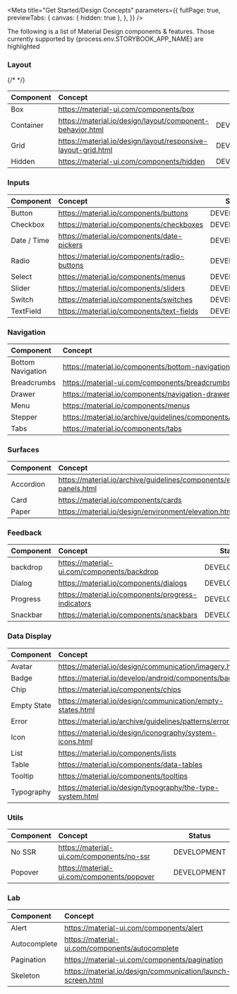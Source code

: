 
<Meta
  title="Get Started/Design Concepts"
  parameters={{
    fullPage: true,
    previewTabs: {
      canvas: { hidden: true },
    },
  }}
/>

<div className="wrapper-docs">
  <Title>Design Concepts</Title>
<Subtitle>
  The following is a list of Material Design components & features. Those
  currently supported by {process.env.STORYBOOK_APP_NAME} are highlighted
</Subtitle>

### Layout

<table>
  <thead>
    <tr>
      <th align="left">Component</th>
      <th align="left">Concept</th>
      <th>Status</th>
    </tr>
  </thead>
  <tbody>
    <tr>
      <td>Box</td>
      <td>
        <a
          class="link"
          target="_blank"
          href="https://material-ui.com/components/box/"
        >
          https://material-ui.com/components/box
        </a>
      </td>
      {/* <td align="center" style={{ width: '1%' }}>
        <div
          style={{
            backgroundColor: green50,
            color: white,
            padding: '0 5px',
          }}
        >
          STABLE
        </div>
      </td> */}
      <td align="center" style={{ width: '1%' }}>
        <div
          style={{
            backgroundColor: yellow50,
            color: white,
            padding: '0 5px',
          }}
        >
          DEVELOPMENT
        </div>
      </td>
    </tr>
    <tr>
      <td>Container</td>
      <td>
        <a
          class="link"
          target="_blank"
          href="https://material.io/design/layout/component-behavior.html"
        >
          https://material.io/design/layout/component-behavior.html
        </a>
      </td>
      <td align="center" style={{ width: '1%' }}>
        <div
          style={{
            backgroundColor: yellow50,
            color: white,
            padding: '0 5px',
          }}
        >
          DEVELOPMENT
        </div>
      </td>
    </tr>
    <tr>
      <td>Grid</td>
      <td>
        <a
          class="link"
          target="_blank"
          href="https://material.io/design/layout/responsive-layout-grid.html"
        >
          https://material.io/design/layout/responsive-layout-grid.html
        </a>
      </td>
      <td align="center" style={{ width: '1%' }}>
        <div
          style={{
            backgroundColor: yellow50,
            color: white,
            padding: '0 5px',
          }}
        >
          DEVELOPMENT
        </div>
      </td>
    </tr>
    <tr>
      <td>Hidden</td>
      <td>
        <a
          class="link"
          target="_blank"
          href="https://material-ui.com/components/hidden/"
        >
          https://material-ui.com/components/hidden
        </a>
      </td>
      <td align="center" style={{ width: '1%' }}>
        <div
          style={{
            backgroundColor: yellow50,
            color: white,
            padding: '0 5px',
          }}
        >
          DEVELOPMENT
        </div>
      </td>
    </tr>
  </tbody>
</table>

### Inputs

<table>
  <thead>
    <tr>
      <th align="left">Component</th>
      <th align="left">Concept</th>
      <th>Status</th>
    </tr>
  </thead>
  <tbody>
    <tr>
      <td>Button</td>
      <td>
        <a
          class="link"
          target="_blank"
          href="https://material.io/components/buttons"
        >
          https://material.io/components/buttons
        </a>
      </td>
      <td align="center" style={{ width: '1%' }}>
        <div
          style={{
            backgroundColor: yellow50,
            color: white,
            padding: '0 5px',
          }}
        >
          DEVELOPMENT
        </div>
      </td>
    </tr>
    <tr>
      <td>Checkbox</td>
      <td>
        <a
          class="link"
          target="_blank"
          href="https://material.io/components/checkboxes"
        >
          https://material.io/components/checkboxes
        </a>
      </td>
      <td align="center" style={{ width: '1%' }}>
        <div
          style={{
            backgroundColor: yellow50,
            color: white,
            padding: '0 5px',
          }}
        >
          DEVELOPMENT
        </div>
      </td>
    </tr>
    <tr>
      <td>Date / Time</td>
      <td>
        <a
          class="link"
          target="_blank"
          href="https://material.io/components/date-pickers"
        >
          https://material.io/components/date-pickers
        </a>
      </td>
      <td align="center" style={{ width: '1%' }}>
        <div
          style={{
            backgroundColor: yellow50,
            color: white,
            padding: '0 5px',
          }}
        >
          DEVELOPMENT
        </div>
      </td>
    </tr>
    <tr>
      <td>Radio</td>
      <td>
        <a
          class="link"
          target="_blank"
          href="https://material.io/components/radio-buttons"
        >
          https://material.io/components/radio-buttons
        </a>
      </td>
      <td align="center" style={{ width: '1%' }}>
        <div
          style={{
            backgroundColor: yellow50,
            color: white,
            padding: '0 5px',
          }}
        >
          DEVELOPMENT
        </div>
      </td>
    </tr>
    <tr>
      <td>Select</td>
      <td>
        <a
          class="link"
          target="_blank"
          href="https://material.io/components/menus"
        >
          https://material.io/components/menus
        </a>
      </td>
      <td align="center" style={{ width: '1%' }}>
        <div
          style={{
            backgroundColor: yellow50,
            color: white,
            padding: '0 5px',
          }}
        >
          DEVELOPMENT
        </div>
      </td>
    </tr>
    <tr>
      <td>Slider</td>
      <td>
        <a
          class="link"
          target="_blank"
          href="https://material.io/components/sliders"
        >
          https://material.io/components/sliders
        </a>
      </td>
      <td align="center" style={{ width: '1%' }}>
        <div
          style={{
            backgroundColor: yellow50,
            color: white,
            padding: '0 5px',
          }}
        >
          DEVELOPMENT
        </div>
      </td>
    </tr>
    <tr>
      <td>Switch</td>
      <td>
        <a
          class="link"
          target="_blank"
          href="https://material.io/components/switches"
        >
          https://material.io/components/switches
        </a>
      </td>
      <td align="center" style={{ width: '1%' }}>
        <div
          style={{
            backgroundColor: yellow50,
            color: white,
            padding: '0 5px',
          }}
        >
          DEVELOPMENT
        </div>
      </td>
    </tr>
    <tr>
      <td>TextField</td>
      <td>
        <a
          class="link"
          target="_blank"
          href="https://material.io/components/text-fields"
        >
          https://material.io/components/text-fields
        </a>
      </td>
      <td align="center" style={{ width: '1%' }}>
        <div
          style={{
            backgroundColor: yellow50,
            color: white,
            padding: '0 5px',
          }}
        >
          DEVELOPMENT
        </div>
      </td>
    </tr>
  </tbody>
</table>

### Navigation

<table>
  <thead>
    <tr>
      <th align="left">Component</th>
      <th align="left">Concept</th>
      <th>Status</th>
    </tr>
  </thead>
  <tbody>
    <tr>
      <td>Bottom Navigation</td>
      <td>
        <a
          class="link"
          target="_blank"
          href="https://material.io/components/bottom-navigation"
        >
          https://material.io/components/bottom-navigation
        </a>
      </td>
      <td align="center" style={{ width: '1%' }}>
        <div
          style={{
            backgroundColor: yellow50,
            color: white,
            padding: '0 5px',
          }}
        >
          DEVELOPMENT
        </div>
      </td>
    </tr>
    <tr>
      <td>Breadcrumbs</td>
      <td>
        <a
          class="link"
          target="_blank"
          href="https://material-ui.com/components/breadcrumbs/"
        >
          https://material-ui.com/components/breadcrumbs
        </a>
      </td>
      <td align="center" style={{ width: '1%' }}>
        <div
          style={{
            backgroundColor: yellow50,
            color: white,
            padding: '0 5px',
          }}
        >
          DEVELOPMENT
        </div>
      </td>
    </tr>
    <tr>
      <td>Drawer</td>
      <td>
        <a
          class="link"
          target="_blank"
          href="https://material.io/components/navigation-drawer"
        >
          https://material.io/components/navigation-drawer
        </a>
      </td>
      <td align="center" style={{ width: '1%' }}>
        <div
          style={{
            backgroundColor: yellow50,
            color: white,
            padding: '0 5px',
          }}
        >
          DEVELOPMENT
        </div>
      </td>
    </tr>
    <tr>
      <td>Menu</td>
      <td>
        <a
          class="link"
          target="_blank"
          href="https://material.io/components/menus"
        >
          https://material.io/components/menus
        </a>
      </td>
      <td align="center" style={{ width: '1%' }}>
        <div
          style={{
            backgroundColor: yellow50,
            color: white,
            padding: '0 5px',
          }}
        >
          DEVELOPMENT
        </div>
      </td>
    </tr>
    <tr>
      <td>Stepper</td>
      <td>
        <a
          class="link"
          target="_blank"
          href="https://material.io/archive/guidelines/components/steppers.html"
        >
          https://material.io/archive/guidelines/components/steppers.html
        </a>
      </td>
      <td align="center" style={{ width: '1%' }}>
        <div
          style={{
            backgroundColor: yellow50,
            color: white,
            padding: '0 5px',
          }}
        >
          DEVELOPMENT
        </div>
      </td>
    </tr>
    <tr>
      <td>Tabs</td>
      <td>
        <a
          class="link"
          target="_blank"
          href="https://material.io/components/tabs"
        >
          https://material.io/components/tabs
        </a>
      </td>
      <td align="center" style={{ width: '1%' }}>
        <div
          style={{
            backgroundColor: yellow50,
            color: white,
            padding: '0 5px',
          }}
        >
          DEVELOPMENT
        </div>
      </td>
    </tr>
  </tbody>
</table>

### Surfaces

<table>
  <thead>
    <tr>
      <th align="left">Component</th>
      <th align="left">Concept</th>
      <th>Status</th>
    </tr>
  </thead>
  <tbody>
    <tr>
      <td>Accordion</td>
      <td>
        <a
          class="link"
          target="_blank"
          href="https://material.io/archive/guidelines/components/expansion-panels.html"
        >
          https://material.io/archive/guidelines/components/expansion-panels.html
        </a>
      </td>
      <td align="center" style={{ width: '1%' }}>
        <div
          style={{
            backgroundColor: yellow50,
            color: white,
            padding: '0 5px',
          }}
        >
          DEVELOPMENT
        </div>
      </td>
    </tr>
    <tr>
      <td>Card</td>
      <td>
        <a
          class="link"
          target="_blank"
          href="https://material.io/components/cards"
        >
          https://material.io/components/cards
        </a>
      </td>
      <td align="center" style={{ width: '1%' }}>
        <div
          style={{
            backgroundColor: yellow50,
            color: white,
            padding: '0 5px',
          }}
        >
          DEVELOPMENT
        </div>
      </td>
    </tr>
    <tr>
      <td>Paper</td>
      <td>
        <a
          class="link"
          target="_blank"
          href="https://material.io/design/environment/elevation.html"
        >
          https://material.io/design/environment/elevation.html
        </a>
      </td>
      <td align="center" style={{ width: '1%' }}>
        <div
          style={{
            backgroundColor: yellow50,
            color: white,
            padding: '0 5px',
          }}
        >
          DEVELOPMENT
        </div>
      </td>
    </tr>
  </tbody>
</table>

### Feedback

<table>
  <thead>
    <tr>
      <th align="left">Component</th>
      <th align="left">Concept</th>
      <th>Status</th>
    </tr>
  </thead>
  <tbody>
    <tr>
      <td>backdrop</td>
      <td>
        <a
          class="link"
          target="_blank"
          href="https://material-ui.com/components/backdrop/"
        >
          https://material-ui.com/components/backdrop
        </a>
      </td>
      <td align="center" style={{ width: '1%' }}>
        <div
          style={{
            backgroundColor: yellow50,
            color: white,
            padding: '0 5px',
          }}
        >
          DEVELOPMENT
        </div>
      </td>
    </tr>
    <tr>
      <td>Dialog</td>
      <td>
        <a
          class="link"
          target="_blank"
          href="https://material.io/components/dialogs"
        >
          https://material.io/components/dialogs
        </a>
      </td>
      <td align="center" style={{ width: '1%' }}>
        <div
          style={{
            backgroundColor: yellow50,
            color: white,
            padding: '0 5px',
          }}
        >
          DEVELOPMENT
        </div>
      </td>
    </tr>
    <tr>
      <td>Progress</td>
      <td>
        <a
          class="link"
          target="_blank"
          href="https://material.io/components/progress-indicators"
        >
          https://material.io/components/progress-indicators
        </a>
      </td>
      <td align="center" style={{ width: '1%' }}>
        <div
          style={{
            backgroundColor: yellow50,
            color: white,
            padding: '0 5px',
          }}
        >
          DEVELOPMENT
        </div>
      </td>
    </tr>
    <tr>
      <td>Snackbar</td>
      <td>
        <a
          class="link"
          target="_blank"
          href="https://material.io/components/snackbars"
        >
          https://material.io/components/snackbars
        </a>
      </td>
      <td align="center" style={{ width: '1%' }}>
        <div
          style={{
            backgroundColor: yellow50,
            color: white,
            padding: '0 5px',
          }}
        >
          DEVELOPMENT
        </div>
      </td>
    </tr>
  </tbody>
</table>

### Data Display

<table>
  <thead>
    <tr>
      <th align="left">Component</th>
      <th align="left">Concept</th>
      <th>Status</th>
    </tr>
  </thead>
  <tbody>
    <tr>
      <td>Avatar</td>
      <td>
        <a
          class="link"
          target="_blank"
          href="https://material.io/design/communication/imagery.html"
        >
          https://material.io/design/communication/imagery.html
        </a>
      </td>
      <td align="center" style={{ width: '1%' }}>
        <div
          style={{
            backgroundColor: yellow50,
            color: white,
            padding: '0 5px',
          }}
        >
          DEVELOPMENT
        </div>
      </td>
    </tr>
    <tr>
      <td>Badge</td>
      <td>
        <a
          class="link"
          target="_blank"
          href="https://material.io/develop/android/components/badging"
        >
          https://material.io/develop/android/components/badging
        </a>
      </td>
      <td align="center" style={{ width: '1%' }}>
        <div
          style={{
            backgroundColor: yellow50,
            color: white,
            padding: '0 5px',
          }}
        >
          DEVELOPMENT
        </div>
      </td>
    </tr>
    <tr>
      <td>Chip</td>
      <td>
        <a
          class="link"
          target="_blank"
          href="https://material.io/components/chips"
        >
          https://material.io/components/chips
        </a>
      </td>
      <td align="center" style={{ width: '1%' }}>
        <div
          style={{
            backgroundColor: yellow50,
            color: white,
            padding: '0 5px',
          }}
        >
          DEVELOPMENT
        </div>
      </td>
    </tr>
    <tr>
      <td>Empty State</td>
      <td>
        <a
          class="link"
          target="_blank"
          href="https://material.io/design/communication/empty-states.html"
        >
          https://material.io/design/communication/empty-states.html
        </a>
      </td>
      <td align="center" style={{ width: '1%' }}>
        <div
          style={{
            backgroundColor: yellow50,
            color: white,
            padding: '0 5px',
          }}
        >
          DEVELOPMENT
        </div>
      </td>
    </tr>
    <tr>
      <td>Error</td>
      <td>
        <a
          class="link"
          target="_blank"
          href="https://material.io/archive/guidelines/patterns/errors.html"
        >
          https://material.io/archive/guidelines/patterns/errors.html
        </a>
      </td>
      <td align="center" style={{ width: '1%' }}>
        <div
          style={{
            backgroundColor: yellow50,
            color: white,
            padding: '0 5px',
          }}
        >
          DEVELOPMENT
        </div>
      </td>
    </tr>
    <tr>
      <td>Icon</td>
      <td>
        <a
          class="link"
          target="_blank"
          href="https://material.io/design/iconography/system-icons.html"
        >
          https://material.io/design/iconography/system-icons.html
        </a>
      </td>
      <td align="center" style={{ width: '1%' }}>
        <div
          style={{
            backgroundColor: yellow50,
            color: white,
            padding: '0 5px',
          }}
        >
          DEVELOPMENT
        </div>
      </td>
    </tr>
    <tr>
      <td>List</td>
      <td>
        <a
          class="link"
          target="_blank"
          href="https://material.io/components/lists"
        >
          https://material.io/components/lists
        </a>
      </td>
      <td align="center" style={{ width: '1%' }}>
        <div
          style={{
            backgroundColor: yellow50,
            color: white,
            padding: '0 5px',
          }}
        >
          DEVELOPMENT
        </div>
      </td>
    </tr>
    <tr>
      <td>Table</td>
      <td>
        <a
          class="link"
          target="_blank"
          href="https://material.io/components/data-tables"
        >
          https://material.io/components/data-tables
        </a>
      </td>
      <td align="center" style={{ width: '1%' }}>
        <div
          style={{
            backgroundColor: yellow50,
            color: white,
            padding: '0 5px',
          }}
        >
          DEVELOPMENT
        </div>
      </td>
    </tr>
    <tr>
      <td>Tooltip</td>
      <td>
        <a
          class="link"
          target="_blank"
          href="https://material.io/components/tooltips"
        >
          https://material.io/components/tooltips
        </a>
      </td>
      <td align="center" style={{ width: '1%' }}>
        <div
          style={{
            backgroundColor: yellow50,
            color: white,
            padding: '0 5px',
          }}
        >
          DEVELOPMENT
        </div>
      </td>
    </tr>
    <tr>
      <td>Typography</td>
      <td>
        <a
          class="link"
          target="_blank"
          href="https://material.io/design/typography/the-type-system.html"
        >
          https://material.io/design/typography/the-type-system.html
        </a>
      </td>
      <td align="center" style={{ width: '1%' }}>
        <div
          style={{
            backgroundColor: yellow50,
            color: white,
            padding: '0 5px',
          }}
        >
          DEVELOPMENT
        </div>
      </td>
    </tr>
  </tbody>
</table>

### Utils

<table>
  <thead>
    <tr>
      <th align="left">Component</th>
      <th align="left">Concept</th>
      <th>Status</th>
    </tr>
  </thead>
  <tbody>
    <tr>
      <td>No SSR</td>
      <td>
        <a
          class="link"
          target="_blank"
          href="https://material-ui.com/components/no-ssr/"
        >
          https://material-ui.com/components/no-ssr
        </a>
      </td>
      <td align="center" style={{ width: '1%' }}>
        <div
          style={{
            backgroundColor: yellow50,
            color: white,
            padding: '0 5px',
          }}
        >
          DEVELOPMENT
        </div>
      </td>
    </tr>
    <tr>
      <td>Popover</td>
      <td>
        <a
          class="link"
          target="_blank"
          href="https://material-ui.com/components/popover/"
        >
          https://material-ui.com/components/popover
        </a>
      </td>
      <td align="center" style={{ width: '1%' }}>
        <div
          style={{
            backgroundColor: yellow50,
            color: white,
            padding: '0 5px',
          }}
        >
          DEVELOPMENT
        </div>
      </td>
    </tr>
  </tbody>
</table>

### Lab

<table>
  <thead>
    <tr>
      <th align="left">Component</th>
      <th align="left">Concept</th>
      <th>Status</th>
    </tr>
  </thead>
  <tbody>
    <tr>
      <td>Alert</td>
      <td>
        <a
          class="link"
          target="_blank"
          href="https://material-ui.com/components/alert/"
        >
          https://material-ui.com/components/alert
        </a>
      </td>
      <td align="center" style={{ width: '1%' }}>
        <div
          style={{
            backgroundColor: yellow50,
            color: white,
            padding: '0 5px',
          }}
        >
          DEVELOPMENT
        </div>
      </td>
    </tr>
    <tr>
      <td>Autocomplete</td>
      <td>
        <a
          class="link"
          target="_blank"
          href="https://material-ui.com/components/autocomplete/"
        >
          https://material-ui.com/components/autocomplete
        </a>
      </td>
      <td align="center" style={{ width: '1%' }}>
        <div
          style={{
            backgroundColor: yellow50,
            color: white,
            padding: '0 5px',
          }}
        >
          DEVELOPMENT
        </div>
      </td>
    </tr>
    <tr>
      <td>Pagination</td>
      <td>
        <a
          class="link"
          target="_blank"
          href="https://material-ui.com/components/pagination/"
        >
          https://material-ui.com/components/pagination
        </a>
      </td>
      <td align="center" style={{ width: '1%' }}>
        <div
          style={{
            backgroundColor: yellow50,
            color: white,
            padding: '0 5px',
          }}
        >
          DEVELOPMENT
        </div>
      </td>
    </tr>
    <tr>
      <td>Skeleton</td>
      <td>
        <a
          class="link"
          target="_blank"
          href="https://material.io/design/communication/launch-screen.html"
        >
          https://material.io/design/communication/launch-screen.html
        </a>
      </td>
      <td align="center" style={{ width: '1%' }}>
        <div
          style={{
            backgroundColor: yellow50,
            color: white,
            padding: '0 5px',
          }}
        >
          DEVELOPMENT
        </div>
      </td>
    </tr>
  </tbody>
</table>
